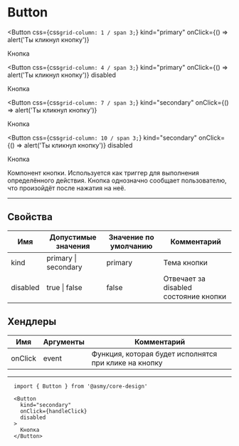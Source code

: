 
# Button

<Button 
  css={css`grid-column: 1 / span 3;`} 
  kind="primary" 
  onClick={() => alert('Ты кликнул кнопку')}
>
  Кнопка
</Button>

<Button
  css={css`grid-column: 4 / span 3;`}
  kind="primary"
  onClick={() => alert('Ты кликнул кнопку')}
  disabled
>
  Кнопка
</Button>

<Button
  css={css`grid-column: 7 / span 3;`}
  kind="secondary"
  onClick={() => alert('Ты кликнул кнопку')}
>
  Кнопка
</Button>

<Button
  css={css`grid-column: 10 / span 3;`}
  kind="secondary"
  onClick={() => alert('Ты кликнул кнопку')}
  disabled
>
  Кнопка
</Button>

Компонент кнопки. Используется как триггер для выполнения определённого действия. Кнопка однозначно сообщает пользователю, что произойдёт после нажатия на неё.

---------------------------------------
## Свойства

Имя       | Допустимые значения  | Значение по умолчанию | Комментарий
--------- | -------------------- | --------------------- | ----------------
kind      | primary \| secondary | primary               | Тема кнопки
disabled  | true \| false        | false                 | Отвечает за disabled состояние кнопки

## Хендлеры

Имя       | Аргументы | Комментарий
--------- | --------- | ---------------
onClick   | event     | Функция, которая будет исполнятся при клике на кнопку

---------------------------------------
```
  import { Button } from '@asmy/core-design'

  <Button
    kind="secondary"
    onClick={handleClick}
    disabled
  >
    Кнопка
  </Button>
```
